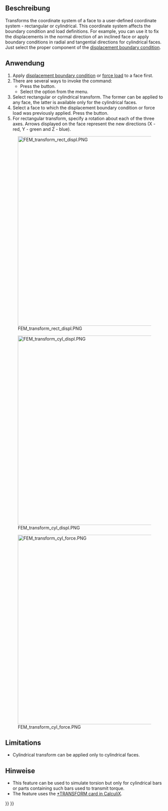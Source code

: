 <languages/>

{{Docnav
|[[FEM_ConstraintSectionPrint|Constraint section print]]
|[[FEM_ConstraintFixed|Constraint fixed]]
|[[FEM_Workbench|FEM]]
|IconL=FEM_ConstraintSectionPrint.svg
|IconR=FEM_ConstraintFixed.svg
|IconC=Workbench_FEM.svg
}}

{{GuiCommandContainer|
{{GuiCommand
|Name=FEM ConstraintTransform
|MenuLocation=Model → Geometrical analysis features → Local coordinate system
|Workbenches=[[FEM_Workbench|FEM]]
|SeeAlso=[[FEM_ConstraintPlaneRotation|FEM Constraint plane rotation]]
}}
{{GuiCommandFemInfo
|Solvers=CalculiX
}}
}}

<span id="Description"></span>
==Beschreibung==

Transforms the coordinate system of a face to a user-defined coordinate system - rectangular or cylindrical. This coordinate system affects the boundary condition and load definitions. For example, you can use it to fix the displacements in the normal direction of an inclined face or apply boundary conditions in radial and tangential directions for cylindrical faces. Just select the proper component of the [[FEM_ConstraintDisplacement|displacement boundary condition]].

<span id="Usage"></span>
==Anwendung==

# Apply [[FEM_ConstraintDisplacement|displacement boundary condition]] or [[FEM_ConstraintForce|force load]] to a face first.
# There are several ways to invoke the command:
#* Press the {{Button|[[Image:FEM_ConstraintTransform.svg|16px]] [[FEM_ConstraintTransform|Local coordinate system]]}} button.
#* Select the {{MenuCommand|Model → Geometrical analysis features → [[Image:FEM_ConstraintTransform.svg|16px]] Local coordinate system}} option from the menu.
# Select rectangular or cylindrical transform. The former can be applied to any face, the latter is available only for the cylindrical faces.
# Select a face to which the displacement boundary condition or force load was previously applied. Press the {{Button|Add}} button.
# For rectangular transform, specify a rotation about each of the three axes. Arrows displayed on the face represent the new directions (X - red, Y - green and Z - blue).

[[Image:FEM_transform_rect_displ.PNG|600px]]

{{Caption|Rectangular local coordinate system defined for an inclined face. Long thin arrows indicate the global coordinate system, short thick ones represent the local one. Displacement boundary condition with fixed Z displacement (blue axis - perpendicular to the face in the local coordinate system) was applied first (hidden in the picture). This simulates roller support with the part being able to slide along that face.}}

[[Image:FEM_transform_cyl_displ.PNG|600px]]

{{Caption|Cylindrical transformation for a cylindrical face. Global X direction (red) always becomes the local radial direction. Fixing it via displacement boundary condition prevents radial expansion but not rotation around the hole. That would require fixing the tangential direction (Y in global axes). The third direction (global Z) is axial.}}

[[Image:FEM_transform_cyl_force.PNG|600px]]

{{Caption|Cylindrical transformation for a cylindrical face. Force (purple arrows) applied in the global Y direction becomes force applied in the tangential direction - torque. The shaft is twisted.}}

==Limitations== 

* Cylindrical transform can be applied only to cylindrical faces.

<span id="Notes"></span>
==Hinweise== 

* This feature can be used to simulate torsion but only for cylindrical bars or parts containing such bars used to transmit torque.
* The feature uses the [https://web.mit.edu/calculix_v2.7/CalculiX/ccx_2.7/doc/ccx/node253.html *TRANSFORM card in CalculiX].


{{Docnav
|[[FEM_ConstraintSectionPrint|Constraint section print]]
|[[FEM_ConstraintFixed|Constraint fixed]]
|[[FEM_Workbench|FEM]]
|IconL=FEM_ConstraintSectionPrint.svg
|IconR=FEM_ConstraintFixed.svg
|IconC=Workbench_FEM.svg
}}

{{FEM_Tools_navi{{#translation:}}}}
{{Userdocnavi{{#translation:}}}}